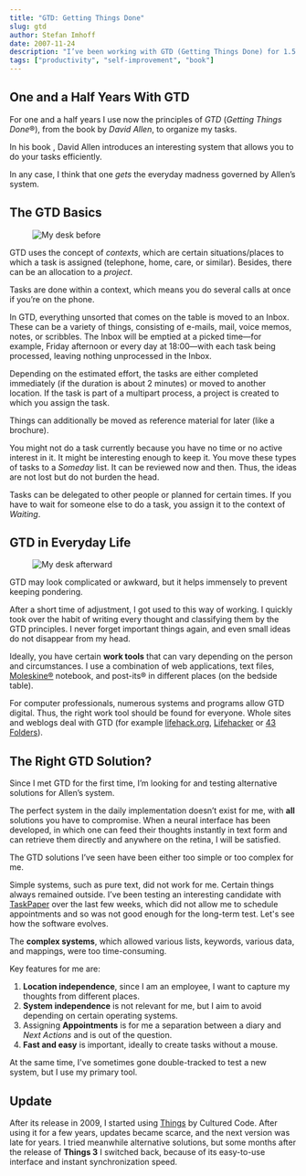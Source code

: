 ```yaml
---
title: "GTD: Getting Things Done"
slug: gtd
author: Stefan Imhoff
date: 2007-11-24
description: "I’ve been working with GTD (Getting Things Done) for 1.5 years: An Introduction to Organization and Self-Management with GTD."
tags: ["productivity", "self-improvement", "book"]
---
```


## One and a Half Years With GTD

For one and a half years I use now the principles of _GTD_ (<em>Getting Things Done</em>®), from the book by _David Allen_, to organize my tasks.

In his book _<ProductLink asin="0143126563" text="Getting Things Done: The Art of Stress-Free Productivity" />_, David Allen introduces an interesting system that allows you to do your tasks efficiently.

<Bookshelf>
  <AmazonBook asin="0143126563" alt="Getting Things Done: The Art of Stress-Free Productivity" />
</Bookshelf>

In any case, I think that one _gets_ the everyday madness governed by Allen’s system.

## The GTD Basics

<Figure caption="This is what the inbox looked like before I sorted all loose ends">
  <Image src="/assets/images/posts/gtd-before.webp" alt="My desk before" />
</Figure>

GTD uses the concept of _contexts_, which are certain situations/places to which a task is assigned (telephone, home, care, or similar). Besides, there can be an allocation to a _project_.

Tasks are done within a context, which means you do several calls at once if you’re on the phone.

In GTD, everything unsorted that comes on the table is moved to an Inbox. These can be a variety of things, consisting of e-mails, mail, voice memos, notes, or scribbles. The Inbox will be emptied at a picked time—for example, Friday afternoon or every day at 18:00—with each task being processed, leaving nothing unprocessed in the Inbox.

Depending on the estimated effort, the tasks are either completed immediately (if the duration is about 2 minutes) or moved to another location. If the task is part of a multipart process, a project is created to which you assign the task.

Things can additionally be moved as reference material for later (like a brochure).

You might not do a task currently because you have no time or no active interest in it. It might be interesting enough to keep it. You move these types of tasks to a _Someday_ list. It can be reviewed now and then. Thus, the ideas are not lost but do not burden the head.

Tasks can be delegated to other people or planned for certain times. If you have to wait for someone else to do a task, you assign it to the context of _Waiting_.

## GTD in Everyday Life

<Figure caption="This is what the inbox looked like after sorting all loose ends">
  <Image src="/assets/images/posts/gtd-after.webp" alt="My desk afterward" />
</Figure>

GTD may look complicated or awkward, but it helps immensely to prevent keeping pondering.

After a short time of adjustment, I got used to this way of working. I quickly took over the habit of writing every thought and classifying them by the GTD principles. I never forget important things again, and even small ideas do not disappear from my head.

Ideally, you have certain **work tools** that can vary depending on the person and circumstances. I use a combination of web applications, text files, [Moleskine®](http://moleskine.com) notebook, and post-its® in different places (on the bedside table).

For computer professionals, numerous systems and programs allow GTD digital. Thus, the right work tool should be found for everyone. Whole sites and weblogs deal with GTD (for example [lifehack.org](https://www.lifehack.org/), [Lifehacker](https://lifehacker.com/) or [43 Folders](http://www.43folders.com/)).

## The Right GTD Solution?

Since I met GTD for the first time, I’m looking for and testing alternative solutions for Allen’s system.

The perfect system in the daily implementation doesn’t exist for me, with **all** solutions you have to compromise. When a neural interface has been developed, in which one can feed their thoughts instantly in text form and can retrieve them directly and anywhere on the retina, I will be satisfied.

The GTD solutions I’ve seen have been either too simple or too complex for me.

Simple systems, such as pure text, did not work for me. Certain things always remained outside. I’ve been testing an interesting candidate with [TaskPaper](http://www.hogbaysoftware.com/products/taskpaper) over the last few weeks, which did not allow me to schedule appointments and so was not good enough for the long-term test. Let's see how the software evolves.

The **complex systems**, which allowed various lists, keywords, various data, and mappings, were too time-consuming.

Key features for me are:

1. **Location independence**, since I am an employee, I want to capture my thoughts from different places.
2. **System independence** is not relevant for me, but I aim to avoid depending on certain operating systems.
3. Assigning **Appointments** is for me a separation between a diary and _Next Actions_ and is out of the question.
4. **Fast and easy** is important, ideally to create tasks without a mouse.

At the same time, I've sometimes gone double-tracked to test a new system, but I use my primary tool.

## Update

After its release in 2009, I started using [Things](https://culturedcode.com/things/) by Cultured Code. After using it for a few years, updates became scarce, and the next version was late for years. I tried meanwhile alternative solutions, but some months after the release of **Things 3** I switched back, because of its easy-to-use interface and instant synchronization speed.
